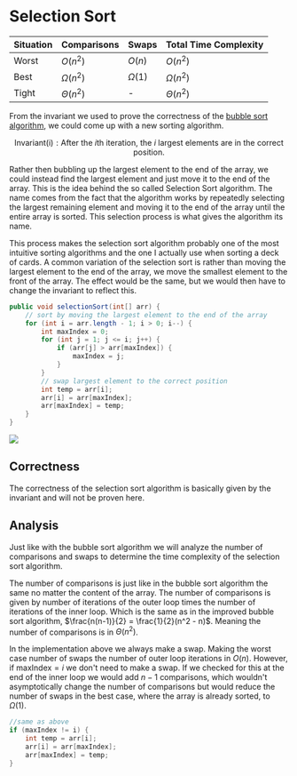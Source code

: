 
# Selection Sort

| Situation | Comparisons | Swaps | Total Time Complexity |
|-----------|-------------|-------|-----------------------|
| Worst     | $O(n^2)$ | $O(n)$ | $O(n^2)$ |
| Best      | $\Omega(n^2)$ | $\Omega(1)$ | $\Omega(n^2)$ |
| Tight     | $\Theta(n^2)$ | - | $\Theta(n^2)$ |

From the invariant we used to prove the correctness of the [bubble sort algorithm](/cs/algorithmsDataStructures/searchingSorting/bubbleSort), 
we could come up with a new sorting algorithm. 

$$
\text{Invariant(i)}: \text{After the $i$th iteration, the $i$ largest elements are in the correct position.}
$$

Rather then bubbling up the largest element to the end of the array, we could 
instead find the largest element and just move it to the end of the array. This is the idea behind the so called Selection Sort 
algorithm. The name comes from the fact that the algorithm works by repeatedly selecting the largest remaining element and moving 
it to the end of the array until the entire array is sorted. This selection process is what gives the algorithm its name.

This process makes the selection sort algorithm probably one of the most intuitive sorting algorithms and the one I actually use when
sorting a deck of cards. A common variation of the selection sort is rather than moving the largest element to the end of the array, 
we move the smallest element to the front of the array. The effect would be the same, but we would then have to change the invariant to reflect this.

```java
public void selectionSort(int[] arr) {
    // sort by moving the largest element to the end of the array
    for (int i = arr.length - 1; i > 0; i--) {
        int maxIndex = 0;
        for (int j = 1; j <= i; j++) {
            if (arr[j] > arr[maxIndex]) {
                maxIndex = j;
            }
        }
        // swap largest element to the correct position
        int temp = arr[i];
        arr[i] = arr[maxIndex];
        arr[maxIndex] = temp;
    }
}
```

<Image 
    src="/cs/algdSelectionSort.gif"
    caption="Visualization of the selection sort algorithm. This is the variation where the smallest element is moved to the front of the array, not the largest to the end."
/>

## Correctness

The correctness of the selection sort algorithm is basically given by the invariant and will not be proven here.

## Analysis

Just like with the bubble sort algorithm we will analyze the number of comparisons and swaps to determine the time complexity of the selection sort algorithm.

The number of comparisons is just like in the bubble sort algorithm the same no matter the content of the array. 
The number of comparisons is given by number of iterations of the outer loop times the number of iterations of the inner loop. 
Which is the same as in the improved bubble sort algorithm, $\frac{n(n-1)}{2} = \frac{1}{2}(n^2 - n)$. Meaning 
the number of comparisons is in $\Theta(n^2)$.

In the implementation above we always make a swap. Making the worst case number of swaps the number of outer loop iterations in $O(n)$. 
However, if $\text{maxIndex} = i$ we don't need to make a swap. If we checked for this at the end of the inner loop we would add 
$n-1$ comparisons, which wouldn't asymptotically change the number of comparisons but would reduce the number of swaps in
the best case, where the array is already sorted, to $\Omega(1)$. 

```java
//same as above
if (maxIndex != i) {
    int temp = arr[i];
    arr[i] = arr[maxIndex];
    arr[maxIndex] = temp;
}
```